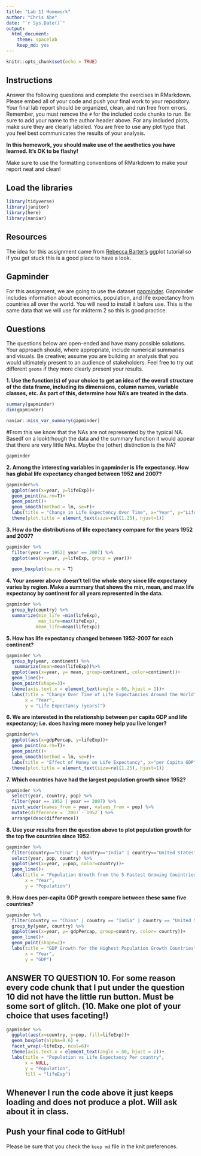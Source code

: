 ```yaml
---
title: "Lab 11 Homework"
author: "Chris Abe"
date: "`r Sys.Date()`"
output:
  html_document: 
    theme: spacelab
    keep_md: yes
---
```


```r
knitr::opts_chunk$set(echo = TRUE)
```

## Instructions
Answer the following questions and complete the exercises in RMarkdown. Please embed all of your code and push your final work to your repository. Your final lab report should be organized, clean, and run free from errors. Remember, you must remove the `#` for the included code chunks to run. Be sure to add your name to the author header above. For any included plots, make sure they are clearly labeled. You are free to use any plot type that you feel best communicates the results of your analysis.  

**In this homework, you should make use of the aesthetics you have learned. It's OK to be flashy!**

Make sure to use the formatting conventions of RMarkdown to make your report neat and clean!  

## Load the libraries
```r
library(tidyverse)
library(janitor)
library(here)
library(naniar)
``` 

## Resources
The idea for this assignment came from [Rebecca Barter's](http://www.rebeccabarter.com/blog/2017-11-17-ggplot2_tutorial/) ggplot tutorial so if you get stuck this is a good place to have a look.  

## Gapminder
For this assignment, we are going to use the dataset [gapminder](https://cran.r-project.org/web/packages/gapminder/index.html). Gapminder includes information about economics, population, and life expectancy from countries all over the world. You will need to install it before use. This is the same data that we will use for midterm 2 so this is good practice.


## Questions
The questions below are open-ended and have many possible solutions. Your approach should, where appropriate, include numerical summaries and visuals. Be creative; assume you are building an analysis that you would ultimately present to an audience of stakeholders. Feel free to try out different `geoms` if they more clearly present your results.  

**1. Use the function(s) of your choice to get an idea of the overall structure of the data frame, including its dimensions, column names, variable classes, etc. As part of this, determine how NA's are treated in the data.**  
```r
summary(gapminder)
dim(gapminder)

```
```r
naniar::miss_var_summary(gapminder)
```
#From this we know that the NAs are not represented by the typical NA. Basedf on a looktrhough the data and the summary function it would appear that there are very little NAs. Maybe the )other) distinction is the NA?
```r
gapminder
```


**2. Among the interesting variables in gapminder is life expectancy. How has global life expectancy changed between 1952 and 2007?**
```r
gapminder%>% 
  ggplot(aes(x=year, y=lifeExp))+ 
  geom_point(na.rm=T)+
  geom_point()+
  geom_smooth(method = lm, se=F)+
  labs(title = "Change in Life Expectency Over Time", x="Year", y="Life Expectancy (years)")+
  theme(plot.title = element_text(size=rel(1.25), hjust=1))
```

**3. How do the distributions of life expectancy compare for the years 1952 and 2007?**
```r
gapminder %>% 
  filter(year == 1952| year == 2007) %>% 
  ggplot(aes(x=year, y=lifeExp, group = year))+ 
  
  geom_boxplot(na.rm = T)


```

**4. Your answer above doesn't tell the whole story since life expectancy varies by region. Make a summary that shows the min, mean, and max life expectancy by continent for all years represented in the data.**
```r
gapminder %>% 
  group_by(country) %>% 
  summarize(min_life =min(lifeExp),
            max_life=max(lifeExp),
           mean_life=mean(lifeExp))
```

**5. How has life expectancy changed between 1952-2007 for each continent?**
```r
gapminder %>% 
  group_by(year, continent) %>% 
   summarize(mean=mean(lifeExp))%>% 
  ggplot(aes(x=year, y= mean, group=continent, color=continent))+
  geom_line()+
  geom_point(shape=3)+
  theme(axis.text.x = element_text(angle = 60, hjust = 1))+
  labs(title = "Change Over Time of Life Expectancies Around the World",
       x = "Year",
       y = "Life Expectancy (years)")
```


**6. We are interested in the relationship between per capita GDP and life expectancy; i.e. does having more money help you live longer?**
```r
gapminder%>% 
  ggplot(aes(x=gdpPercap, y=lifeExp))+ 
  geom_point(na.rm=T)+
  geom_point()+
  geom_smooth(method = lm, se=F)+
  labs(title = "Effect of Money on Life Expectancy", x="per Capita GDP", y="Life Expectancy (years)")+
  theme(plot.title = element_text(size=rel(1.25), hjust=1))
```

**7. Which countries have had the largest population growth since 1952?**
```r
gapminder %>% 
  select(year, country, pop) %>% 
  filter(year == 1952 | year == 2007) %>% 
  pivot_wider(names_from = year, values_from = pop) %>% 
  mutate(difference = `2007`-`1952`) %>% 
  arrange(desc(difference))
```

**8. Use your results from the question above to plot population growth for the top five countries since 1952.**
```r
gapminder %>% 
  filter(country=="China" | country=="India" | country=="United States" | country=="Indonesia" | country=="Brazil") %>% 
  select(year, pop, country) %>% 
  ggplot(aes(x=year, y=pop, color=country))+
  geom_line()+ 
  labs(title = "Population Growth from the 5 Fastest Growing Couintries",
       x = "Year",
       y = "Population")

```

**9. How does per-capita GDP growth compare between these same five countries?**
```r
gapminder %>% 
  filter(country == "China" | country == "India" | country == "United States" | country == "Indonesia" | country == "Brazil") %>% 
  group_by(year, country) %>% 
  ggplot(aes(x=year, y= gdpPercap, group=country, color= country))+
  geom_line()+
  geom_point(shape=2)+
  labs(title = "GDP Growth for the Highest Population Growth Countries",
       x = "Year",
       y = "GDP")
```
## ANSWER TO QUESTION 10. For some reason every code chunk that I put under the question 10 did not have the little run button. Must be some sort of glitch. (**10. Make one plot of your choice that uses faceting!**)
```r
gapminder %>% 
  ggplot(aes(x=country, y=pop, fill=lifeExp))+ 
  geom_boxplot(alpha=0.6) + 
  facet_wrap(~lifeExp, ncol=6)+
  theme(axis.text.x = element_text(angle = 50, hjust = 2))+
  labs(title = "Population vs Life Expectancy Per country",
       x = NULL,
       y = "Population",
       fill = "lifeExp")
```
## Whenever I run the code above it just keeps loading and does not produce a plot. Will ask about it in class. 
## Push your final code to GitHub!
Please be sure that you check the `keep md` file in the knit preferences. 